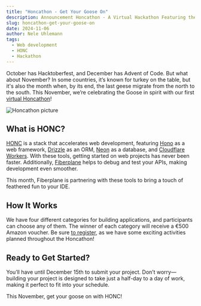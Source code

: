 ```yaml
---
title: "Honcathon - Get Your Goose On"
description: Announcement Honcathon - A Virtual Hackathon Featuring the HONC Stack with Hono, Drizzle, Neon, Cloudflare Workers, and Fiberplane!
slug: honcathon-get-your-goose-on
date: 2024-11-06
author: Nele Uhlemann
tags:
  - Web development
  - HONC
  - Hackathon
---
```



October has Hacktoberfest, and December has Advent of Code. But what about November? In some countries, it’s known for turkey on the table, but it's also the month when, by its end, the last geese migrate from the north to the south.
This November, we’re celebrating the Goose in spirit with our first [virtual Honcathon](https://honc.dev/honcathon)!

![Honcathon picture](@/assets/blog/2024-11-06-Honcathon.png)


## What is HONC?
[HONC](https://honc.dev/) is a stack that accelerates web development, featuring [Hono](https://hono.dev/) as a web framework, [Drizzle](https://orm.drizzle.team/) as an ORM, [Neon](https://neon.tech/) as a database, and [Cloudflare Workers](https://workers.cloudflare.com/). With these tools, getting started on web projects has never been faster.
Additionally, [Fiberplane](https://fiberplane.com/) helps to debug and test your APIs, making development even smoother.

This month, Fiberplane is partnering with these tools to bring a touch of feathered fun to your IDE.

## How It Works
We have four different categories for building applications, and participants can choose any of them. The winner of each category will receive a €500 Amazon voucher. Be sure [to register](https://honc.dev/honcathon), as we have some exciting activities planned throughout the Honcathon!

## Ready to Get Started?
You’ll have until December 15th to submit your project. Don’t worry—building your project is designed to take just a half-day to a day of work, making it perfect to fit into your schedule.


This November, get your goose on with HONC!

